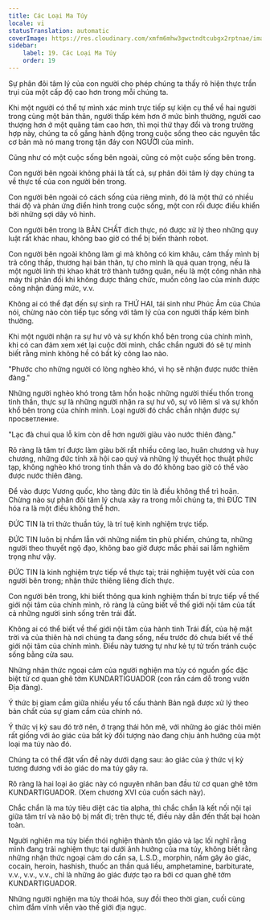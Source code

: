 ```yaml
---
title: Các Loại Ma Túy
locale: vi
statusTranslation: automatic
coverImage: https://res.cloudinary.com/xmfm6mhw3gwctndtcubgx2rptnae/image/upload/v1741354419/small_cover_la_gran_rebelion_28716e29d2.webp
sidebar:
    label: 19. Các Loại Ma Túy
    order: 19
---
```

Sự phân đôi tâm lý của con người cho phép chúng ta thấy rõ hiện thực trần trụi của một cấp độ cao hơn trong mỗi chúng ta.

Khi một người có thể tự mình xác minh trực tiếp sự kiện cụ thể về hai người trong cùng một bản thân, người thấp kém hơn ở mức bình thường, người cao thượng hơn ở một quãng tám cao hơn, thì mọi thứ thay đổi và trong trường hợp này, chúng ta cố gắng hành động trong cuộc sống theo các nguyên tắc cơ bản mà nó mang trong tận đáy con NGƯỜI của mình.

Cũng như có một cuộc sống bên ngoài, cũng có một cuộc sống bên trong.

Con người bên ngoài không phải là tất cả, sự phân đôi tâm lý dạy chúng ta về thực tế của con người bên trong.

Con người bên ngoài có cách sống của riêng mình, đó là một thứ có nhiều thái độ và phản ứng điển hình trong cuộc sống, một con rối được điều khiển bởi những sợi dây vô hình.

Con người bên trong là BẢN CHẤT đích thực, nó được xử lý theo những quy luật rất khác nhau, không bao giờ có thể bị biến thành robot.

Con người bên ngoài không làm gì mà không có kim khâu, cảm thấy mình bị trả công thấp, thương hại bản thân, tự cho mình là quá quan trọng, nếu là một người lính thì khao khát trở thành tướng quân, nếu là một công nhân nhà máy thì phản đối khi không được thăng chức, muốn công lao của mình được công nhận đúng mức, v.v.

Không ai có thể đạt đến sự sinh ra THỨ HAI, tái sinh như Phúc Âm của Chúa nói, chừng nào còn tiếp tục sống với tâm lý của con người thấp kém bình thường.

Khi một người nhận ra sự hư vô và sự khốn khổ bên trong của chính mình, khi có can đảm xem xét lại cuộc đời mình, chắc chắn người đó sẽ tự mình biết rằng mình không hề có bất kỳ công lao nào.

"Phước cho những người có lòng nghèo khó, vì họ sẽ nhận được nước thiên đàng."

Những người nghèo khó trong tâm hồn hoặc những người thiếu thốn trong tinh thần, thực sự là những người nhận ra sự hư vô, sự vô liêm sỉ và sự khốn khổ bên trong của chính mình. Loại người đó chắc chắn nhận được sự просветление.

"Lạc đà chui qua lỗ kim còn dễ hơn người giàu vào nước thiên đàng."

Rõ ràng là tâm trí được làm giàu bởi rất nhiều công lao, huân chương và huy chương, những đức tính xã hội cao quý và những lý thuyết học thuật phức tạp, không nghèo khó trong tinh thần và do đó không bao giờ có thể vào được nước thiên đàng.

Để vào được Vương quốc, kho tàng đức tin là điều không thể trì hoãn. Chừng nào sự phân đôi tâm lý chưa xảy ra trong mỗi chúng ta, thì ĐỨC TIN hóa ra là một điều không thể hơn.

ĐỨC TIN là tri thức thuần túy, là trí tuệ kinh nghiệm trực tiếp.

ĐỨC TIN luôn bị nhầm lẫn với những niềm tin phù phiếm, chúng ta, những người theo thuyết ngộ đạo, không bao giờ được mắc phải sai lầm nghiêm trọng như vậy.

ĐỨC TIN là kinh nghiệm trực tiếp về thực tại; trải nghiệm tuyệt vời của con người bên trong; nhận thức thiêng liêng đích thực.

Con người bên trong, khi biết thông qua kinh nghiệm thần bí trực tiếp về thế giới nội tâm của chính mình, rõ ràng là cũng biết về thế giới nội tâm của tất cả những người sinh sống trên trái đất.

Không ai có thể biết về thế giới nội tâm của hành tinh Trái đất, của hệ mặt trời và của thiên hà nơi chúng ta đang sống, nếu trước đó chưa biết về thế giới nội tâm của chính mình. Điều này tương tự như kẻ tự tử trốn tránh cuộc sống bằng cửa sau.

Những nhận thức ngoại cảm của người nghiện ma túy có nguồn gốc đặc biệt từ cơ quan ghê tởm KUNDARTIGUADOR (con rắn cám dỗ trong vườn Địa đàng).

Ý thức bị giam cầm giữa nhiều yếu tố cấu thành Bản ngã được xử lý theo bản chất của sự giam cầm của chính nó.

Ý thức vị kỷ sau đó trở nên, ở trạng thái hôn mê, với những ảo giác thôi miên rất giống với ảo giác của bất kỳ đối tượng nào đang chịu ảnh hưởng của một loại ma túy nào đó.

Chúng ta có thể đặt vấn đề này dưới dạng sau: ảo giác của ý thức vị kỷ tương đương với ảo giác do ma túy gây ra.

Rõ ràng là hai loại ảo giác này có nguyên nhân ban đầu từ cơ quan ghê tởm KUNDARTIGUADOR. (Xem chương XVI của cuốn sách này).

Chắc chắn là ma túy tiêu diệt các tia alpha, thì chắc chắn là kết nối nội tại giữa tâm trí và não bộ bị mất đi; trên thực tế, điều này dẫn đến thất bại hoàn toàn.

Người nghiện ma túy biến thói nghiện thành tôn giáo và lạc lối nghĩ rằng mình đang trải nghiệm thực tại dưới ảnh hưởng của ma túy, không biết rằng những nhận thức ngoại cảm do cần sa, L.S.D., morphin, nấm gây ảo giác, cocain, heroin, hashish, thuốc an thần quá liều, amphetamine, barbiturate, v.v., v.v., v.v., chỉ là những ảo giác được tạo ra bởi cơ quan ghê tởm KUNDARTIGUADOR.

Những người nghiện ma túy thoái hóa, suy đồi theo thời gian, cuối cùng chìm đắm vĩnh viễn vào thế giới địa ngục.

